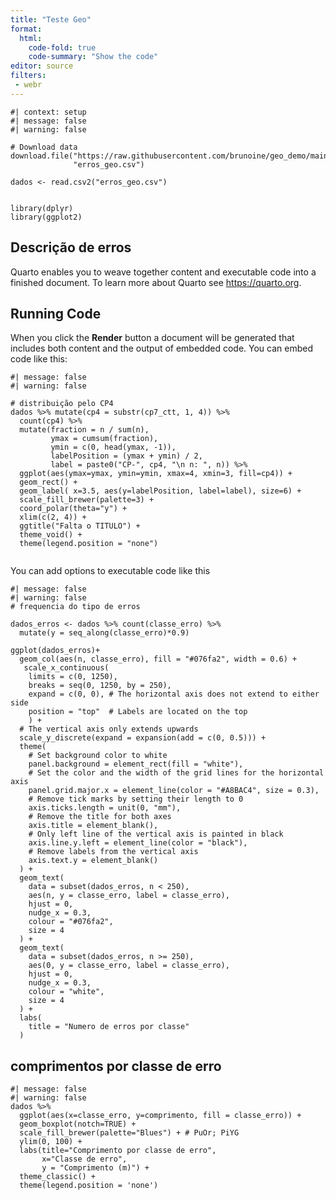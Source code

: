 ```yaml
---
title: "Teste Geo"
format: 
  html:
    code-fold: true
    code-summary: "Show the code"
editor: source
filters: 
 - webr
---
```


```webr-r
#| context: setup
#| message: false
#| warning: false

# Download data
download.file("https://raw.githubusercontent.com/brunoine/geo_demo/main/erros_geo.csv",
              "erros_geo.csv")

dados <- read.csv2("erros_geo.csv")


library(dplyr)
library(ggplot2)

```

## Descrição de erros

Quarto enables you to weave together content and executable code into a finished document. To learn more about Quarto see <https://quarto.org>.

## Running Code

When you click the **Render** button a document will be generated that includes both content and the output of embedded code. You can embed code like this:

```webr-r
#| message: false
#| warning: false

# distribuição pelo CP4
dados %>% mutate(cp4 = substr(cp7_ctt, 1, 4)) %>% 
  count(cp4) %>% 
  mutate(fraction = n / sum(n),
         ymax = cumsum(fraction),
         ymin = c(0, head(ymax, -1)),
         labelPosition = (ymax + ymin) / 2,
         label = paste0("CP-", cp4, "\n n: ", n)) %>%
  ggplot(aes(ymax=ymax, ymin=ymin, xmax=4, xmin=3, fill=cp4)) +
  geom_rect() +
  geom_label( x=3.5, aes(y=labelPosition, label=label), size=6) +
  scale_fill_brewer(palette=3) +
  coord_polar(theta="y") +
  xlim(c(2, 4)) +
  ggtitle("Falta o TITULO") + 
  theme_void() +
  theme(legend.position = "none")
  
```

You can add options to executable code like this

```webr-r
#| message: false
#| warning: false
# frequencia do tipo de erros

dados_erros <- dados %>% count(classe_erro) %>%
  mutate(y = seq_along(classe_erro)*0.9)

ggplot(dados_erros)+
  geom_col(aes(n, classe_erro), fill = "#076fa2", width = 0.6) +
   scale_x_continuous(
    limits = c(0, 1250),
    breaks = seq(0, 1250, by = 250),
    expand = c(0, 0), # The horizontal axis does not extend to either side
    position = "top"  # Labels are located on the top
    ) +
  # The vertical axis only extends upwards
  scale_y_discrete(expand = expansion(add = c(0, 0.5))) +
  theme(
    # Set background color to white
    panel.background = element_rect(fill = "white"),
    # Set the color and the width of the grid lines for the horizontal axis
    panel.grid.major.x = element_line(color = "#A8BAC4", size = 0.3),
    # Remove tick marks by setting their length to 0
    axis.ticks.length = unit(0, "mm"),
    # Remove the title for both axes
    axis.title = element_blank(),
    # Only left line of the vertical axis is painted in black
    axis.line.y.left = element_line(color = "black"),
    # Remove labels from the vertical axis
    axis.text.y = element_blank()
  ) +
  geom_text(
    data = subset(dados_erros, n < 250),
    aes(n, y = classe_erro, label = classe_erro),
    hjust = 0,
    nudge_x = 0.3,
    colour = "#076fa2",
    size = 4
  ) +
  geom_text(
    data = subset(dados_erros, n >= 250),
    aes(0, y = classe_erro, label = classe_erro),
    hjust = 0,
    nudge_x = 0.3,
    colour = "white",
    size = 4
  ) +
  labs(
    title = "Numero de erros por classe"
  )
```

## comprimentos por classe de erro

```webr-r
#| message: false
#| warning: false
dados %>%
  ggplot(aes(x=classe_erro, y=comprimento, fill = classe_erro)) +
  geom_boxplot(notch=TRUE) +
  scale_fill_brewer(palette="Blues") + # PuOr; PiYG
  ylim(0, 100) +
  labs(title="Comprimento por classe de erro",
       x="Classe de erro", 
       y = "Comprimento (m)") +
  theme_classic() +
  theme(legend.position = 'none')
```

